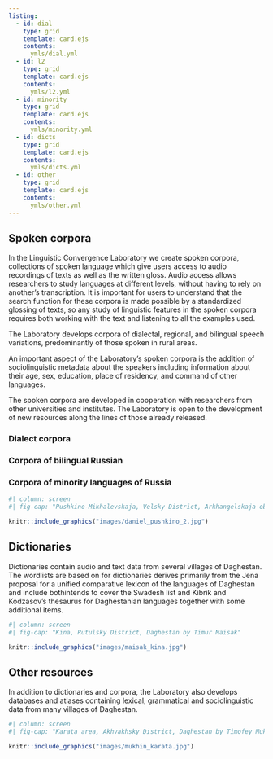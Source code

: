 ```yaml
---
listing:
  - id: dial
    type: grid
    template: card.ejs
    contents:
      ymls/dial.yml
  - id: l2
    type: grid
    template: card.ejs
    contents:
      ymls/l2.yml
  - id: minority
    type: grid
    template: card.ejs
    contents:
      ymls/minority.yml
  - id: dicts
    type: grid
    template: card.ejs
    contents:
      ymls/dicts.yml
  - id: other
    type: grid
    template: card.ejs
    contents:
      ymls/other.yml
---
```



## Spoken corpora {#spoken-corpora}

In the Linguistic Convergence Laboratory we create spoken corpora, collections of spoken language which give users access to audio recordings of texts as well as the written gloss. Audio access allows researchers to study languages at different levels, without having to rely on another's transcription. It is important for users to understand that the search function for these corpora is made possible by a standardized glossing of texts, so any study of linguistic features in the spoken corpora requires both working with the text and listening to all the examples used.

The Laboratory develops corpora of dialectal, regional, and bilingual speech variations, predominantly of those spoken in rural areas.

An important aspect of the Laboratory's spoken corpora is the addition of sociolinguistic metadata about the speakers including information about their age, sex, education, place of residency, and command of other languages.

The spoken corpora are developed in cooperation with researchers from other universities and institutes. The Laboratory is open to the development of new resources along the lines of those already released.

::: {.panel-tabset}

### Dialect corpora

:::{#dial}
:::

### Corpora of bilingual Russian

:::{#l2}
:::

### Corpora of minority languages of Russia

:::{#minority}
:::

:::

```r
#| column: screen
#| fig-cap: "Pushkino-Mikhalevskaja, Velsky District, Arkhangelskaja oblastj by Michael Daniel"

knitr::include_graphics("images/daniel_pushkino_2.jpg")
```


## Dictionaries {#dictionaries}

Dictionaries contain audio and text data from several villages of Daghestan. The wordlists are based on for dictionaries derives primarily from the Jena proposal for a unified comparative lexicon of the languages of Daghestan and include bothintends to cover the Swadesh list and Kibrik and Kodzasov’s thesaurus for Daghestanian languages together with some additional items.

:::{#dicts}
:::

```r
#| column: screen
#| fig-cap: "Kina, Rutulsky District, Daghestan by Timur Maisak"

knitr::include_graphics("images/maisak_kina.jpg")
```


## Other resources {#other}

In addition to dictionaries and corpora, the Laboratory also develops databases and atlases containing lexical, grammatical and sociolinguistic data from many villages of Daghestan.

:::{#other}
:::

```r
#| column: screen
#| fig-cap: "Karata area, Akhvakhsky District, Daghestan by Timofey Mukhin"

knitr::include_graphics("images/mukhin_karata.jpg")
```


